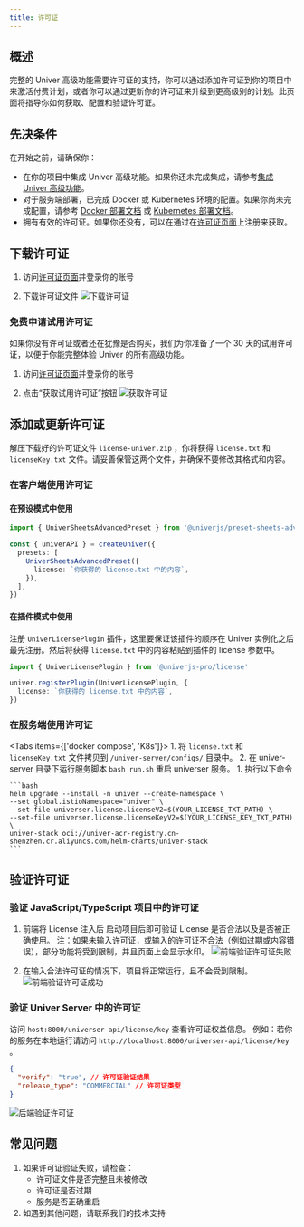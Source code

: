 ```yaml
---
title: 许可证
---
```


## 概述

完整的 Univer 高级功能需要许可证的支持，你可以通过添加许可证到你的项目中来激活付费计划，或者你可以通过更新你的许可证来升级到更高级别的计划。此页面将指导你如何获取、配置和验证许可证。

## 先决条件

在开始之前，请确保你：
- 在你的项目中集成 Univer 高级功能。如果你还未完成集成，请参考[集成 Univer 高级功能](/guides/pro)。
- 对于服务端部署，已完成 Docker 或 Kubernetes 环境的配置。如果你尚未完成配置，请参考 [Docker 部署文档](/guides/pro/deploy#deploy-to-docker-compose) 或 [Kubernetes 部署文档](/guides/pro/deploy#deploy-to-k8s)。
- 拥有有效的许可证。如果你还没有，可以在通过在[许可证页面](https://univer.ai/license)上注册来获取。

## 下载许可证

1. 访问[许可证页面](https://univer.ai/license)并登录你的账号

2. 下载许可证文件
![下载许可证](./license/new-02-cn.png)

### 免费申请试用许可证

如果你没有许可证或者还在犹豫是否购买，我们为你准备了一个 30 天的试用许可证，以便于你能完整体验 Univer 的所有高级功能。

1. 访问[许可证页面](https://univer.ai/license)并登录你的账号

2. 点击“获取试用许可证”按钮
![获取许可证](./license/new-01-cn.png)

## 添加或更新许可证

解压下载好的许可证文件 `license-univer.zip` ，你将获得 `license.txt` 和 `licenseKey.txt` 文件。请妥善保管这两个文件，并确保不要修改其格式和内容。

### 在客户端使用许可证

#### 在预设模式中使用

```typescript
import { UniverSheetsAdvancedPreset } from '@univerjs/preset-sheets-advanced'

const { univerAPI } = createUniver({
  presets: [
    UniverSheetsAdvancedPreset({
      license: `你获得的 license.txt 中的内容`,
    }),
  ],
})
```

#### 在插件模式中使用

注册 `UniverLicensePlugin` 插件，这里要保证该插件的顺序在 Univer 实例化之后最先注册。然后将获得 `license.txt` 中的内容粘贴到插件的 license 参数中。

```typescript
import { UniverLicensePlugin } from '@univerjs-pro/license'

univer.registerPlugin(UniverLicensePlugin, {
  license: `你获得的 license.txt 中的内容`,
})
```

### 在服务端使用许可证

<Tabs items={['docker compose', 'K8s']}>
  <Tab>
    1. 将 `license.txt` 和 `licenseKey.txt` 文件拷贝到 `/univer-server/configs/` 目录中。
    2. 在 univer-server 目录下运行服务脚本 `bash run.sh` 重启 universer 服务。
  </Tab>
  <Tab>
    1. 执行以下命令

    ```bash
    helm upgrade --install -n univer --create-namespace \
    --set global.istioNamespace="univer" \
    --set-file universer.license.licenseV2=$(YOUR_LICENSE_TXT_PATH) \
    --set-file universer.license.licenseKeyV2=$(YOUR_LICENSE_KEY_TXT_PATH) \
    univer-stack oci://univer-acr-registry.cn-shenzhen.cr.aliyuncs.com/helm-charts/univer-stack
    ```
  </Tab>
</Tabs>

## 验证许可证

### 验证 JavaScript/TypeScript 项目中的许可证

1. 前端将 License 注入后 启动项目后即可验证 License 是否合法以及是否被正确使用。
注：如果未输入许可证，或输入的许可证不合法（例如过期或内容错误），部分功能将受到限制，并且页面上会显示水印。
![前端验证许可证失败](./license/new-06.png)

2. 在输入合法许可证的情况下，项目将正常运行，且不会受到限制。
![前端验证许可证成功](./license/new-07.png)

### 验证 Univer Server 中的许可证

访问 `host:8000/universer-api/license/key` 查看许可证权益信息。 例如：若你的服务在本地运行请访问 `http://localhost:8000/universer-api/license/key `。

```json
{
  "verify": "true", // 许可证验证结果
  "release_type": "COMMERCIAL" // 许可证类型
}
```

![后端验证许可证](./license/new-05.png)

## 常见问题

1. 如果许可证验证失败，请检查：
   - 许可证文件是否完整且未被修改
   - 许可证是否过期
   - 服务是否正确重启
2. 如遇到其他问题，请联系我们的技术支持
